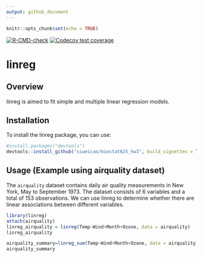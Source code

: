 ```yaml
---
output: github_document
---
```


```r
knitr::opts_chunk$set(echo = TRUE)
```

  <!-- badges: start -->
  [![R-CMD-check](https://github.com/siweicao/biostat625_hw3/actions/workflows/R-CMD-check.yaml/badge.svg)](https://github.com/siweicao/biostat625_hw3/actions/workflows/R-CMD-check.yaml)
  [![Codecov test coverage](https://codecov.io/gh/siweicao/biostat625_hw3/branch/main/graph/badge.svg)](https://app.codecov.io/gh/siweicao/biostat625_hw3?branch=main)
  <!-- badges: end -->


# linreg

## Overview
linreg is aimed to fit simple and multiple linear regression models. 

## Installation
To install the linreg package, you can use:

```r
#install.packages("devtools")
devtools::install_github("siweicao/biostat625_hw3", build_vignettes = T)
```

## Usage (Example using airquality dataset)
The `airquality` dataset contains daily air quality measurements in New York, May to September 1973. The dataset consists of 6 variables and a total of 153 observations. We can use linreg to determine whether there are linear associations between different variables. 

```r
library(linreg)
attach(airquality)
linreg_airquality = linreg(Temp~Wind+Month+Ozone, data = airquality)
linreg_airquality

airquality_summary=linreg_sum(Temp~Wind+Month+Ozone, data = airquality)
airquality_summary
```


